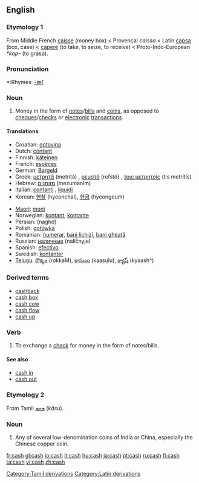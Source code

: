 ==English==

===Etymology 1===
From Middle French [[caisse]] (money box) < Provençal ''caissa'' < Latin [[capsa]] (box, case) < [[capere]] (to take, to seize, to receive) < Proto-Indo-European ''*kap-'' (to grasp). 

===Pronunciation===
*:Rhymes: [[Rhymes:English:-æʃ|-æʃ]]

===Noun===
{{en-noun|-}}

#Money in the form of [[note]]s/[[bill]]s and [[coin]]s, as opposed to [[cheque]]s/[[check]]s or [[electronic]] [[transaction]]s.

====Translations====
{{top}}
*Croatian: [[gotovina]] {{f}}
*Dutch: [[contant]] {{g|Dutch}}
*Finnish: [[käteinen]]
*French: [[espèces]] {{f}} {{p}}
*German: [[Bargeld]] {{n}}
*Greek: [[μετρητά]] (metritá) {{n}} {{p}}, [[ρευστό]] (refstó) {{n}}, [[τοις μετρητοίς]] (tis metritís)
*Hebrew: [[מזומנים]] (mezumanim) {{p}}
*Italian: [[contanti]] {{mp}}, [[liquidi]] {{mp}}
*Korean: [[현찰]] (hyeonchal), [[현금]] (hyeongeum)
{{mid}}
*[[Maori]]: [[moni]]
*Norwegian: [[kontant]], [[kontante]] {{p}} {{g|Norwegian}}
*Persian: {{FAchar|[[نقد]]}} (naghd)
*Polish: [[gotówka]] {{f}}
*Romanian: [[numerar]], [[bani lichizi]], [[bani gheaţă]] {{g|Romanian}}
*Russian: [[наличные]] (nalíčnyje) {{mp}}
*Spanish: [[efectivo]] {{m}}
*Swedish: [[kontanter]] {{c}}
*[[Telugu]]: [[రొక్కం]] (rokkaM), [[కాసులు]] (kaasulu), [[క్యాష్]] (kyaash^)
{{bottom}}

===Derived terms===
*[[cashback]]
*[[cash box]]
*[[cash cow]]
*[[cash flow]]
*[[cash up]]

===Verb===
{{en-verb|cash|es}}
# To exchange a [[check]] for money in the form of notes/bills.

====See also====
*[[cash in]]
*[[cash out]]

===Etymology 2===
From Tamil [[காசு]] (''kāsu'').

===Noun===
{{en-noun|cash}}

# Any of several low-denomination coins of India or China, especially the Chinese copper coin.

[[Category:Tamil derivations]]
[[Category:Latin derivations]]

[[fr:cash]]
[[gl:cash]]
[[io:cash]]
[[it:cash]]
[[hu:cash]]
[[ja:cash]]
[[pt:cash]]
[[ru:cash]]
[[fi:cash]]
[[ta:cash]]
[[vi:cash]]
[[zh:cash]]